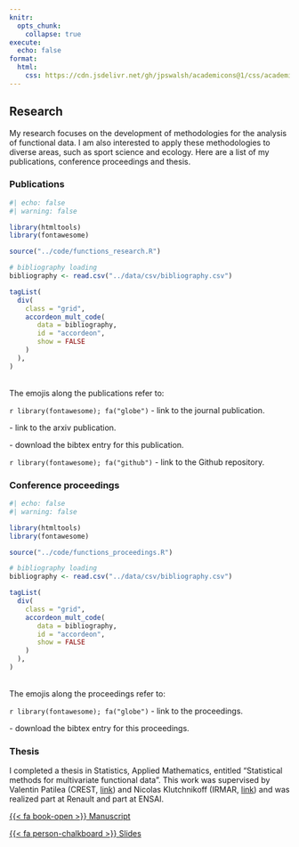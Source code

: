 ```yaml
---
knitr:
  opts_chunk: 
    collapse: true
execute: 
  echo: false
format: 
  html: 
    css: https://cdn.jsdelivr.net/gh/jpswalsh/academicons@1/css/academicons.min.css
---
```


## Research

My research focuses on the development of methodologies for the analysis of functional data. I am also interested to apply these methodologies to diverse areas, such as sport science and ecology. Here are a list of my publications, conference proceedings and thesis.


### Publications


```r
#| echo: false
#| warning: false

library(htmltools)
library(fontawesome)

source("../code/functions_research.R")

# bibliography loading
bibliography <- read.csv("../data/csv/bibliography.csv")

tagList(
  div(
    class = "grid",
    accordeon_mult_code(
       data = bibliography,
       id = "accordeon", 
       show = FALSE
    )
  ),
)
```

<br>
The emojis along the publications refer to:

`r library(fontawesome); fa("globe")` - link to the journal publication.

<i class="ai ai-arxiv"></i> - link to the arxiv publication.

<i class="ai ai-zotero"></i> - download the bibtex entry for this publication.

`r library(fontawesome); fa("github")` - link to the Github repository.


### Conference proceedings


```r
#| echo: false
#| warning: false

library(htmltools)
library(fontawesome)

source("../code/functions_proceedings.R")

# bibliography loading
bibliography <- read.csv("../data/csv/bibliography.csv")

tagList(
  div(
    class = "grid",
    accordeon_mult_code(
       data = bibliography,
       id = "accordeon", 
       show = FALSE
    )
  ),
)
```

<br>
The emojis along the proceedings refer to:

`r library(fontawesome); fa("globe")` - link to the proceedings.

<i class="ai ai-zotero"></i> - download the bibtex entry for this proceedings.



### Thesis

I completed a thesis in Statistics, Applied Mathematics, entitled "Statistical methods for multivariate functional data". This work was supervised by Valentin Patilea (CREST, <a href="http://ensai.fr/equipe/valentin-patilea/">link</a>) and Nicolas Klutchnikoff (IRMAR, <a href="https://klutchnikoff.github.io">link</a>) and was realized part at Renault and part at ENSAI.

::: {.grid .text-center}

::: {.g-col-12 .g-col-sm-6}
<div class="card h-100 border-light">
<a href="https://tel.archives-ouvertes.fr/tel-03540827" class="card-link heading-font">{{< fa book-open >}} Manuscript</a>
</div>
:::

::: {.g-col-12 .g-col-sm-6}
<div class="card h-100 border-light">
<a href="../data/presentation_defense.pdf" class="card-link heading-font">{{< fa person-chalkboard >}} Slides</a>
</div>
:::

:::
